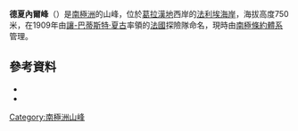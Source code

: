 {{Coord|68|55|S|67|14|W|source:GNIS|display=title}}

'''德夏內爾峰'''（{{lang-en|Deschanel Peak}}）是[[南極洲|南極洲]]的山峰，位於[[葛拉漢地|葛拉漢地]]西岸的[[法利埃海岸|法利埃海岸]]，海拔高度750米，在1909年由[[讓-巴蒂斯特·夏古|讓-巴蒂斯特·夏古]]率領的[[法國|法國]]探險隊命名，現時由[[南極條約體系|南極條約體系]]管理。

==參考資料==
*{{cite gnis | type = antarid | id = 3773| name = Deschanel Peak | accessdate = 2012-01-13}}
*{{usgs-gazetteer|id=3773}}

{{DEFAULTSORT:Deschanel Peak}}
[[Category:南極洲山峰|Category:南極洲山峰]]


{{FallièresCoast-geo-stub}}